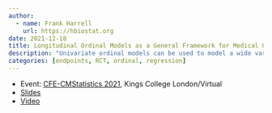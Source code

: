 ```yaml
---
author:
  - name: Frank Harrell
    url: https://hbiostat.org
date: 2021-12-18
title: Longitudinal Ordinal Models as a General Framework for Medical Outcomes
description: "Univariate ordinal models can be used to model a wide variety of longitudinal outcomes, using only standard software, through the use of Markov processes.  This talk will show how longitudinal ordinal models unify a wide variety of types of analyses including time to event, recurrent events, continuous responses interrupted by events, and multiple events that are capable of being placed in a hierarchy.  Through the use of marginalization over the previous state in an ordinal multi-state transition model, one may obtain virtually any estimand of interest.  Both frequentist and Bayesian methods can be used to fit the model and draw inferences."
categories: [endpoints, RCT, ordinal, regression]
---
```


* Event: [CFE-CMStatistics 2021](http://www.cmstatistics.org/CMStatistics2021), Kings College London/Virtual
* [Slides](https://hbiostat.org/talks/ordmarkov2.html)
* [Video](https://hbiostat.org/video/cmstat.mkv)
